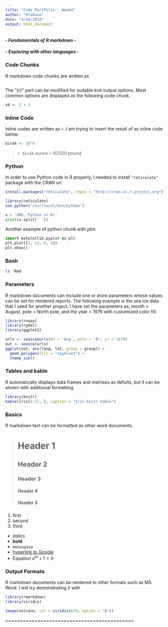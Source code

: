 ```yaml
---
title: "Code Portfolio - Week4"
author: "HTakano"
date: "4/10/2019"
output: html_document
---
```


#### *- Fundamentals of R markdown -*
#### *- Exploring with other languages -*

### Code Chunks

R markdown code chunks are written as
```r
```
The "{r}" part can be modified for suitable knit output options. Most common options are displayed as the following code chunk.
```r
x4 <- 2 + 3
```

### Inline Code

Inline codes are written as `r `. I am trying to insert the result of as inline code below.

```r
bird4 <- 10^6
```
> `r bird4` ounce = 62500 pound


### Python 

In order to use Python code in R properly, I needed to install ``"reticulate"`` package with the CRAN url.

```r
install.packages("reticulate", repos = "http://cran.us.r-project.org")
```
```r
library(reticulate)
use_python("/usr/local/bin/python")
```
```python
x = 'OMG, Python in R!'
print(x.split(' '))
```
Another example of python chunk with plot.
```python
import matplotlib.pyplot as plt
plt.plot([3, 12, 0, 4])
plt.show()
```

### Bash

```bash
ls *Rmd
```


### Parameters
R markdown documents can include one or more parameters whose values can be set for rendered reports. 
The following example is the sea ice data that I used for another project. I have set the parameters as; month = August, pole = North pole, and the year = 1979 with customized color fill.

```r
library(rnoaa)
library(rgdal)
library(ggplot2)
```
```r
urls <- seaiceeurls(mo = 'Aug', pole = 'N', yr = 1979)
out <- seaice(urls)
ggplot(out, aes(long, lat, group = group)) + 
  geom_polygon(fill = "skyblue1") + 
  theme_ice()
```

### Tables and kable

R automatically displays data frames and matrixes as defults, but it can be shown with additional formatting.
```r
library(knitr)
kable(iris[5:12, ], caption = "Iris knitr kable")
```

### Basics

R markdown text can be formatted as other word documents.

> # Header 1
> ## Header 2
> ### Header 3
> #### Header 4
> ##### Header 5

1. first
2. second
3. third

- *italics*
- **bold**
- `monospace`
- [hyperlink to Google](google.com)
- Equation $e^{i\pi} + 1 = 0$

### Output Formats
R markdown documents can be rendered to other formats such as MS Word. I will try demonstrating it with 

```r
library(rmarkdown)
library(viridis)
```
```r
image(volcano, col = viridis(670, option = "B"))
```

============================================